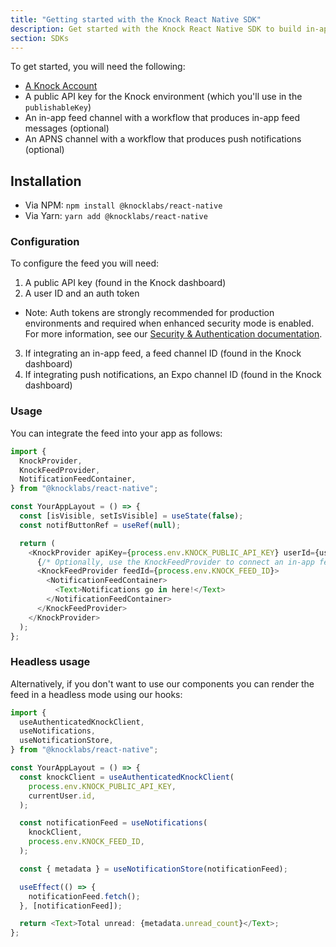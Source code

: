 ```yaml
---
title: "Getting started with the Knock React Native SDK"
description: Get started with the Knock React Native SDK to build in-app notification experiences.
section: SDKs
---
```


To get started, you will need the following:

- [A Knock Account](https://dashboard.knock.app/signup)
- A public API key for the Knock environment (which you'll use in the `publishableKey`)
- An in-app feed channel with a workflow that produces in-app feed messages (optional)
- An APNS channel with a workflow that produces push notifications (optional)

## Installation

- Via NPM: `npm install @knocklabs/react-native`
- Via Yarn: `yarn add @knocklabs/react-native`

### Configuration

To configure the feed you will need:

1. A public API key (found in the Knock dashboard)
2. A user ID and an auth token
  - Note: Auth tokens are strongly recommended for production environments and required when enhanced security mode is enabled. For more information, see our [Security & Authentication documentation](https://docs.knock.app/in-app-ui/security-and-authentication#authentication-with-enhanced-security).
3. If integrating an in-app feed, a feed channel ID (found in the Knock dashboard)
4. If integrating push notifications, an Expo channel ID (found in the Knock dashboard)

### Usage

You can integrate the feed into your app as follows:

```typescript
import {
  KnockProvider,
  KnockFeedProvider,
  NotificationFeedContainer,
} from "@knocklabs/react-native";

const YourAppLayout = () => {
  const [isVisible, setIsVisible] = useState(false);
  const notifButtonRef = useRef(null);

  return (
    <KnockProvider apiKey={process.env.KNOCK_PUBLIC_API_KEY} userId={userId}>
      {/* Optionally, use the KnockFeedProvider to connect an in-app feed */}
      <KnockFeedProvider feedId={process.env.KNOCK_FEED_ID}>
        <NotificationFeedContainer>
          <Text>Notifications go in here!</Text>
        </NotificationFeedContainer>
      </KnockFeedProvider>
    </KnockProvider>
  );
};
```

### Headless usage

Alternatively, if you don't want to use our components you can render the feed in a headless mode using our hooks:

```typescript
import {
  useAuthenticatedKnockClient,
  useNotifications,
  useNotificationStore,
} from "@knocklabs/react-native";

const YourAppLayout = () => {
  const knockClient = useAuthenticatedKnockClient(
    process.env.KNOCK_PUBLIC_API_KEY,
    currentUser.id,
  );

  const notificationFeed = useNotifications(
    knockClient,
    process.env.KNOCK_FEED_ID,
  );

  const { metadata } = useNotificationStore(notificationFeed);

  useEffect(() => {
    notificationFeed.fetch();
  }, [notificationFeed]);

  return <Text>Total unread: {metadata.unread_count}</Text>;
};
```
